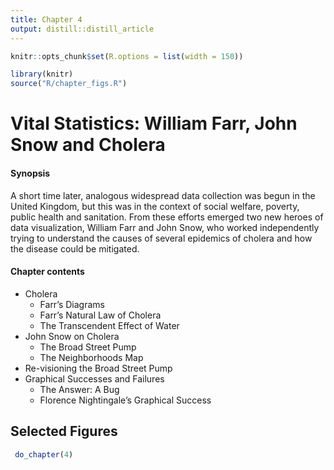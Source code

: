 ```yaml
---
title: Chapter 4
output: distill::distill_article
---
```


<script src="https://ajax.googleapis.com/ajax/libs/jquery/3.1.1/jquery.min.js"></script>

<style>
.zoomDiv {
  opacity: 0;
  position: fixed;
  top: 50%;
  left: 50%;
  z-index: 50;
  transform: translate(-50%, -50%);
  box-shadow: 10px 10px 50px #888888;
  max-height:100%;
}

.zoomImg {
  width: 100%;
}
</style>


<script type="text/javascript">
  $(document).ready(function() {
    $('body').prepend("<div class=\"zoomDiv\"><img src=\"\" class=\"zoomImg\"></div>");
    // onClick function for all plots (img's)
    $('img:not(.zoomImg)').click(function() {
      $('.zoomImg').attr('src', $(this).attr('src'));
      $('.zoomDiv').css({opacity: '1', width: '55%'});
    });
    // onClick function for zoomImg
    $('img.zoomImg').click(function() {
      $('.zoomDiv').css({opacity: '0', width: '0%'});
    });
  });
</script>

```r
knitr::opts_chunk$set(R.options = list(width = 150))

library(knitr)
source("R/chapter_figs.R")
```
# Vital Statistics: William Farr, John Snow and Cholera {#ch04-vital}

<div class="chapterprelude">
#### Synopsis {-}

A short time later, analogous widespread data collection was begun in the United Kingdom, but this
was in the context of social welfare, poverty, public health and sanitation.
From these efforts emerged two new heroes of
data visualization, William Farr and John Snow, who worked independently trying to
understand the causes of several epidemics of cholera and how the disease could
be mitigated.
</div>

<div class="chaptercontents">
#### Chapter contents {-}
* Cholera 
	+ Farr's Diagrams 
	+ Farr's Natural Law of Cholera
	+ The Transcendent Effect of Water

* John Snow on Cholera
	+ The Broad Street Pump
	+ The Neighborhoods Map

* Re-visioning the Broad Street Pump
* Graphical Successes and Failures
	+ The Answer: A Bug
	+ Florence Nightingale's Graphical Success
</div>



## Selected Figures

```r
 do_chapter(4)
```

